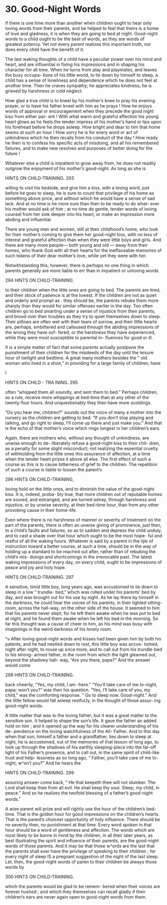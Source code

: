 # 30. Good-Night Words



If there is one time more than another when children ought to hear only loving words from their parents, and be helped to feel that theirs is a home of love and gladness, it is when they are going to bed at night. Good-night words to a child ought to be the best of words, as they are words of greatest potency. Yet not every parent realizes this important truth, nor does every child have the benefit of it.

The last waking thoughts of a child have a peculiar power over his mind and heart, and are influential in fixing his impressions and in shaping his character for all time. When he turns from play and playmates, and leaves the busy occupa- tions of his little world, to lie down by himself to sleep, a child has a sense of loneliness and dependence which he does not feel at another time. Then he craves sympathy; he appreciates kindness; he is grieved by harshness or cold neglect.

How glad a true child is to kneel by his mother's knee to pray his evening prayer, or to have his father kneel with him as he prays ! How he enjoys words of approval or encouragement when they precede the good night kiss from either par- ent ! With what warm and grateful affection his young heart glows as he feels the tender impress of his mother's hand or lips upon his forehead before he drops asleep. How bright and dear to him that home seems at such an hour ! How sorry he is for every word or act of unkindness which he then recalls from his conduct of the day ! How ready he then is to confess his specific acts of misdoing, and all his remembered failures, and to make new resolves and purposes of better doing for the future !

Whatever else a child is impatient to grow away from, he does not readily outgrow the enjoyment of his mother's good-night. As long as she is



HINTS ON CHILD-TRAINING. 293

willing to visit his bedside, and give him a kiss, with a loving word, just before he goes to sleep, he is sure to count that privilege of his home as something above price, and without which he would have a sense of sad lack. And at no time is he more sure than then to be ready to do what- ever his mother would ask of him ; at no time do gentle, tender words of loving counsel from her sink deeper into his heart, or make an impression more abiding and influential.

There are young men and women, still at their childhood's home, who look for their mother's coming to give them her good-night kiss, with no less of interest and grateful affection than when they were little boys and girls. And there are many more people— both young and old — away from their homes, who thank God with all their hearts for the ineffaceable memories of such tokens of their dear mother's love, while yet they were with her.

Notwithstanding this, however, there is perhaps no one thing in which parents generally are more liable to err than in impatient or unloving words



294 HINTS ON CHILD-TRAINING.

to their children when the little ones are going to bed. The parents are tired, and their stock of patience is at the lowest. If the children are not as quiet and orderly and prompt as . they should be, the parents rebuke them more sharply than they would for similar offenses earlier in the day. Too often children go to bed smarting under a sense of injustice from their parents, and brood over their troubles as they try to quiet themselves down to sleep. Their pillows are often wet with their tears of sorrow, and their little hearts are, perhaps, embittered and calloused through the abiding impressions of the wrong they have suf- fered, or the harshness they have experienced, while they were most susceptible to parental in- fluences for good or ill.

It is a simple matter of fact that some parents actually postpone the punishment of their children for the misdeeds of the day until the leisure hour of twilight and bedtime. A great many mothers besides the " old woman who lived in a shoe," in providing for a large family of children, have



I



HINTS ON CHILD - TRA INING. 295

often "whipped them all soundly, and sent them to bed." Perhaps children, as a rule, receive more whippings at bed-time than at any other of the twenty-four hours. And unquestionably they then have more scoldings.

"Do you hear me, children?" sounds out the voice of many a mother into the nursery as the children are getting to bed. "If you don't stop playing and talking, and go right to sleep, I'll come up there and just make you." And that is the echo of that mother's voice which rings longest in her children's ears.

Again, there are mothers who, without any thought of unkindness, are unwise enough to de- liberately refuse a good-night kiss to their chil- dren, as a penalty for some slight misconduct; not realizing the essential cruelty of withholding from the little ones this assurance of affection, at a time when the tender heart prizes it above all else. The first effect of such a course as this is to cause bitterness of grief to the children. The repetition of such a course is liable to loosen the parent's



296 HINTS ON CHILD-TRAINING,

loving hold on the little ones, and to diminish the value of the good-night kiss. It is, indeed, proba- bly true, that more children out of reputable homes are soured, and estranged, and are turned astray, through harshness and injustice, or by unwise severity, at their bed-time hour, than from any other provoking cause in their home-life.

Even where there is no harshness of manner or severity of treatment on the part of the parents, there is often an unwise giving of prominence, just then, to a child's faults and failures, so as to sadden and depress the child unduly, and to cast a shade over that hour which ought to be the most hope- ful and restful of all the waking hours. Whatever is said by a parent in the lijie of instruction toward a better course, at such a time, should be in the way of holding up a standard to be reached out after, rather than of rebuking the child's mis- doings and shortcomings in the irrevocable past. The latest waking impressions of every day, on every child, ought to be impressions of peace and joy and holy hope.



HINTS ON CHILD-TRAINING. 297

A sensitive, timid little boy, long years ago, was accustomed to lie down to sleep in a low " trundle- bed," which was rolled under his parents' bed by day, and was brought out for his use by night. As he lay there by himself in the darkness, he could hear the voices of his parents, in their lighted sitting-room, across the hall-way, on the other side of the house. It seemed to him that his parents never slept; for he left them awake when he was put to bed at night, and he found them awake when he left his bed in the morning. So far this thought was a cause of cheer to him, as his mind was busy with imaginings in the weird darkness of his lonely room.

^v After loving good-night words and kisses had been given him by both his patents, and he had nestled down to rest, this little boy was accus- tomed, night after night, to rouse up once more, and to call out from his trundle-bed to his strong- armed father, in the room from which the light gleamed out, beyond the shadowy hall- way, "Are you there, papa?" And the answer would come



298 HINTS ON CHILD-TRAINING.

back cheerily, "Yes, my child, I am -here." "You'll take care of me to-night, papa; won't you?" was then his question. "Yes, I'll take care of you, my child," was the comforting response. " Go to sleep now. Good-night." And the little fellow would fall asleep restfuUy, in the thought of those assur- ing good-night words.

A little matter that was to the loving father; but it was a great matter to the sensitive son. It helped to shape the son's life. It gave the father an added hold on him ; and it opened up the way for his clearer understanding of his de- pendence on the loving watchfulness of the All- Father. And to this day when that son, himself a father and a grandfather, lies down to sleep at night, he is accustomed, out of the memories of that lesson of long ago, to look up through the shadows of his earthly sleeping-place into the far-off light of his Father's presence, and to call out, in the same spirit of child-like trust and help- lessness as so long ago, " Father, you'll take care of me to-night; w^on't you?" And he hears the



HINTS ON CHILD-TRAINING. 299

assuring answer come back, " He that keepeth thee will not slumber. The Lord shall keep thee from all evil. He shall keep thy soul. Sleep, my child, in peace." And so he realizes the twofold blessing of a father's good-night words.^r^

A wise parent will prize and will rightly use the hour of the children's bed-time. That is the golden hour for good impressions on the children's hearts. That is the parent's choicest opportunity of holy influence. There should be no severity then, no punishment at that time. Every word spoken in that hour should be a word of gentleness and affection. The words which are most likely to be borne in mind by the children, in all their later years, as best illustrating the spirit and influence of their parents, are the good-night words of those parents. And it may be that those w^ords are the last that the parents shall ever have the privilege of speaking to their children ; for every night of sleep IS a pregnant suggestion of the night of the last sleep. Let, then, the good-night words of paren to their children be always those words by



300 HINTS ON CHILD-TRAINING.

which the parents would be glad to be remem- bered when their voices are forever hushed ; and which they themselves can recall gladly if their children's ears are never again open to good-night words from them.